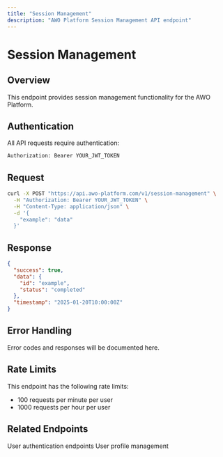 ```yaml
---
title: "Session Management"
description: "AWO Platform Session Management API endpoint"
---
```


# Session Management

## Overview

<Info>
This endpoint provides session management functionality for the AWO Platform.
</Info>

## Authentication

All API requests require authentication:

```bash
Authorization: Bearer YOUR_JWT_TOKEN
```

## Request

```bash
curl -X POST "https://api.awo-platform.com/v1/session-management" \
  -H "Authorization: Bearer YOUR_JWT_TOKEN" \
  -H "Content-Type: application/json" \
  -d '{
    "example": "data"
  }'
```

## Response

```json
{
  "success": true,
  "data": {
    "id": "example",
    "status": "completed"
  },
  "timestamp": "2025-01-20T10:00:00Z"
}
```

## Error Handling

<Accordion title="Common Error Responses">
Error codes and responses will be documented here.
</Accordion>

## Rate Limits

This endpoint has the following rate limits:
- 100 requests per minute per user
- 1000 requests per hour per user

## Related Endpoints

<CardGroup cols={2}>
  <Card title="Authentication" href="/api-reference/auth/login">
    User authentication endpoints
  </Card>
  <Card title="User Management" href="/api-reference/users/profile">
    User profile management
  </Card>
</CardGroup>
